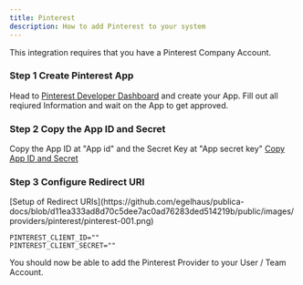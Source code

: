 ---
title: Pinterest
description: How to add Pinterest to your system
---


<Callout>
This integration requires that you have a Pinterest Company Account.
</Callout>

<Steps>

### Step 1 Create Pinterest App
Head to [Pinterest Developer Dashboard](https://developers.pinterest.com/apps/) and create your App. Fill out all reqiured Information and wait on the App to get approved.

### Step 2 Copy the App ID and Secret
Copy the App ID at "App id" and the Secret Key at "App secret key"
[Copy App ID and Secret](https://github.com/egelhaus/publica-docs/blob/cfd39114ef6d44da864717b23d704f6265cefa84/public/images/providers/pinterest/pinterest-002.png)

### Step 3 Configure Redirect URI

<OAuth2Redirect provider = "pinterest" />
[Setup of Redirect URIs](https://github.com/egelhaus/publica-docs/blob/d11ea333ad8d70c5dee7ac0ad76283ded514219b/public/images/providers/pinterest/pinterest-001.png)

</Steps>

```env
PINTEREST_CLIENT_ID=""
PINTEREST_CLIENT_SECRET=""
```

You should now be able to add the Pinterest Provider to your User / Team Account.
